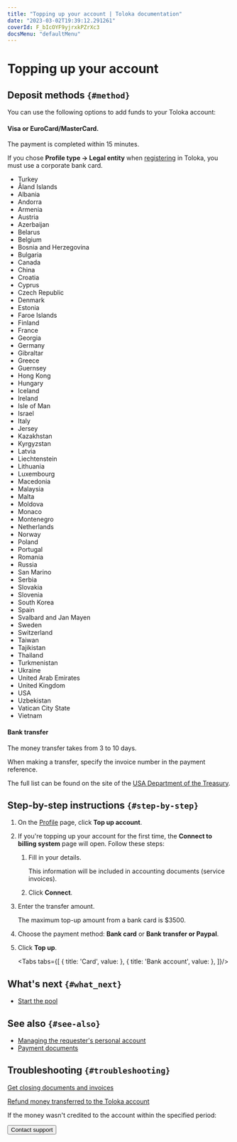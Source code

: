 ```yaml
---
title: "Topping up your account | Toloka documentation"
date: "2023-03-02T19:39:12.291261"
coverId: F_bIcOYF9yjrxkPZrXc3
docsMenu: "defaultMenu"
---
```



# Topping up your account

## Deposit methods `{#method}`
You can use the following options to add funds to your Toloka account:

#### Visa or EuroCard/MasterCard.

The payment is completed within 15 minutes.

If you chose **Profile type → Legal entity** when [registering](/docs/guide/access) in Toloka, you must use a corporate bank card.

<Cut title="List of countries where bank card transfers are available">

- Turkey
- Åland Islands
- Albania
- Andorra
- Armenia
- Austria
- Azerbaijan
- Belarus
- Belgium
- Bosnia and Herzegovina
- Bulgaria
- Canada
- China
- Croatia
- Cyprus
- Czech Republic
- Denmark
- Estonia
- Faroe Islands
- Finland
- France
- Georgia
- Germany
- Gibraltar
- Greece
- Guernsey
- Hong Kong
- Hungary
- Iceland
- Ireland
- Isle of Man
- Israel
- Italy
- Jersey
- Kazakhstan
- Kyrgyzstan
- Latvia
- Liechtenstein
- Lithuania
- Luxembourg
- Macedonia
- Malaysia
- Malta
- Moldova
- Monaco
- Montenegro
- Netherlands
- Norway
- Poland
- Portugal
- Romania
- Russia
- San Marino
- Serbia
- Slovakia
- Slovenia
- South Korea
- Spain
- Svalbard and Jan Mayen
- Sweden
- Switzerland
- Taiwan
- Tajikistan
- Thailand
- Turkmenistan
- Ukraine
- United Arab Emirates
- United Kingdom
- USA
- Uzbekistan
- Vatican City State
- Vietnam

</Cut>

#### Bank transfer

The money transfer takes from 3 to 10 days.

When making a transfer, specify the invoice number in the payment reference.

The full list can be found on the site of the [USA Department of the Treasury](https://www.treasury.gov/resource-center/sanctions/Programs/Pages/Programs.aspx).

</Cut>

## Step-by-step instructions `{#step-by-step}`

1. On the [Profile](https://platform.toloka.ai/requester/profile) page, click **Top up account**.

1. If you're topping up your account for the first time, the **Connect to billing system** page will open. Follow these steps:

    1. Fill in your details.

        <Note mode="note" title="Note">

        This information will be included in accounting documents (service invoices).

        </Note>

    1. Click **Connect**.

1. Enter the transfer amount.

    The maximum top-up amount from a bank card is $3500.

1. Choose the payment method: **Bank card** or **Bank transfer or Paypal**.

1. Click **Top up**.

    <Tabs tabs={[
      { title: 'Сard', value: <RefillList1/> },
      { title: 'Bank account', value: <RefillList2/> },
    ]}/>

## What's next `{#what_next}`
- [Start the pool](/docs/guide/pool-run-and-stop)

## See also `{#see-also}`

- [Managing the requester's personal account](/docs/guide/budget)
- [Payment documents](/docs/guide/documents?form-source=guide-refill)

## Troubleshooting `{#troubleshooting}`

[Get closing documents and invoices](/docs/guide/troubleshooting/support?form-source=guide-refill)

[Refund money transferred to the Toloka account](/docs/guide/troubleshooting/support?form-source=guide-refill)

If the money wasn't credited to the account within the specified period:

<Button view="defaultInverse" size="l" type="link" url="/docs/guide/troubleshooting/support?form-source=guide-refill">Contact support</Button>
